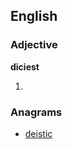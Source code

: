 ==English==

===Adjective===
'''diciest'''

# {{superlative of|dicey}}

===Anagrams===
* [[deistic#English|deistic]]